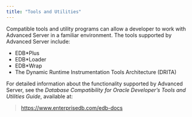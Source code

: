 ```yaml
---
title: "Tools and Utilities"
---
```


<div id="tools_and_utilities" class="registered_link"></div>


Compatible tools and utility programs can allow a developer to work with Advanced Server in a familiar environment. The tools supported by Advanced Server include:

  - EDB*Plus
  - EDB*Loader
  - EDB*Wrap
  - The Dynamic Runtime Instrumentation Tools Architecture (DRITA)

For detailed information about the functionality supported by Advanced Server, see the *Database Compatibility for Oracle Developer’s Tools and Utilities Guide*, available at:

> <https://www.enterprisedb.com/edb-docs>
